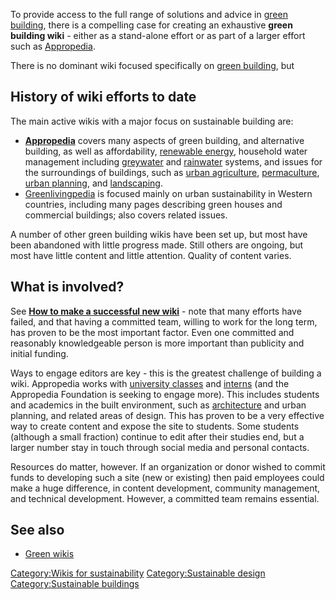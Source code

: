 To provide access to the full range of solutions and advice in [[green building]], there is a compelling case for creating an exhaustive '''green building wiki''' - either as a stand-alone effort or as part of a larger effort such as [[Appropedia]]. 

There is no dominant wiki focused specifically on [[green building]], but 

== History of wiki efforts to date ==


The main active wikis with a major focus on sustainable building are:
* '''[[Appropedia]]''' covers many aspects of green building, and alternative building, as well as affordability, [[renewable energy]], household water management including [[greywater]] and [[rainwater]] systems, and issues for the surroundings of buildings, such as [[urban agriculture]], [[permaculture]], [[urban planning]], and [[landscaping]].
* [[Greenlivingpedia]] is focused mainly on urban sustainability in Western countries, including many pages describing green houses and commercial buildings; also covers related issues. 

A number of other green building wikis have been set up, but most have been abandoned with little progress made. Still others are ongoing, but most have little content and little attention. Quality of content varies. 

== What is involved? ==

See '''[[How to make a successful new wiki]]''' - note that many efforts have failed, and that having a committed team, willing to work for the long term, has proven to be the most important factor. Even one committed and reasonably knowledgeable person is more important than publicity and initial funding. 

Ways to engage editors are key - this is the greatest challenge of building a wiki. Appropedia works with [[Appropedia:Service learning|university classes]] and [[Appropedia:Internships|interns]] (and the Appropedia Foundation is seeking to engage more). This includes students and academics in the built environment, such as [[architecture]] and urban planning, and related areas of design. This has proven to be a very effective way to create content and expose the site to students. Some students (although a small fraction) continue to edit after their studies end, but a larger number stay in touch through social media and personal contacts.

Resources do matter, however. If an organization or donor wished to commit funds to developing such a site (new or existing) then paid employees could make a huge difference, in content development, community management, and technical development. However, a  committed team remains essential.

== See also ==

* [[Green wikis]]

[[Category:Wikis for sustainability]]
[[Category:Sustainable design]]
[[Category:Sustainable buildings]]